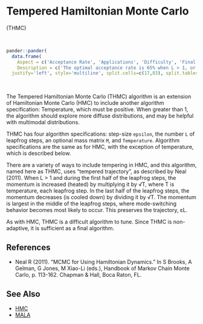 # <a name='thmc'>Tempered Hamiltonian Monte Carlo</a>

(<a name='thmc'>THMC</a>)

<br>
```r
pander::pander(
  data.frame(
    Aspect = c('Acceptance Rate', 'Applications', 'Difficulty', 'Final Algorithm?', 'Proposal'),
    Description = c('The optimal acceptance rate is 65% when L > 1, or 57.4% when L = 1. The observed acceptance rate may be suitable in the interval [60%,70%] when L > 1, or [40%,80%] when L = 1.', 'This is a widely applicable, general-purpose algorithm that is best suited to models with a small number of parameters. The number of model evaluations per iteration increases with the number of parameters.','This algorithm is difficult for a beginner. It has a several algorithm specifications, and these are difficult to tune.','Yes.', '	Multivariate. Proposals are multivariate only in the sense that proposals for multiple parameters are generated at once. Each iteration involves numerous proposals, due to partial derivatives and L.')),
  justify='left', style='multiline', split.cells=c(17,83), split.tables=Inf)
```

<br>

The Tempered Hamiltonian Monte Carlo (THMC) algorithm is an extension of Hamiltonian Monte Carlo (HMC) to include another algorithm specification: Temperature, which must be positive. When greater than 1, the algorithm should explore more diffuse distributions, and may be helpful with multimodal distributions.

THMC has four algorithm specifications: step-size `epsilon`, the number `L` of leapfrog steps, an optional mass matrix `M`, and `Temperature`. Algorithm specifications are the same as for HMC, with the exception of temperature, which is described below.

There are a variety of ways to include tempering in HMC, and this algorithm, named here as THMC, uses "tempered trajectory", as described by Neal (2011). When L > 1 and during the first half of the leapfrog steps, the momentum is increased (heated) by multiplying it by √T, where T is temperature, each leapfrog step. In the last half of the leapfrog steps, the momentum decreases (is cooled down) by dividing it by √T. The momentum is largest in the middle of the leapfrog steps, where mode-switching behavior becomes most likely to occur. This preserves the trajectory, εL.

As with HMC, THMC is a difficult algorithm to tune. Since THMC is non-adaptive, it is sufficient as a final algorithm.

## References

- Neal R (2011). "MCMC for Using Hamiltonian Dynamics." In S Brooks, A Gelman, G Jones, M Xiao-Li (eds.), Handbook of Markov Chain Monte Carlo, p. 113-162. Chapman & Hall, Boca Raton, FL.

## See Also

- [HMC](#hmc)
- [MALA](#mala)

